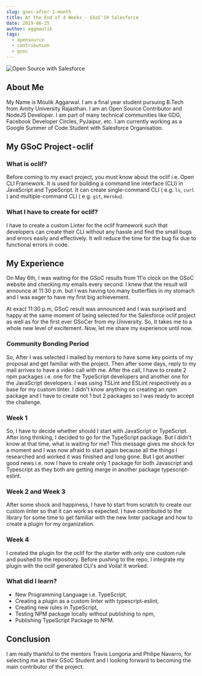 ```yaml
---
slug: gsoc-after-1-month
title: At the End of 4 Weeks - GSoC'19 Salesforce
date: 2019-06-25
author: aggmoulik
tags:
  - opensource
  - contribution
  - gsoc
---
```


![Open Source with Salesforce](https://cdn-images-1.medium.com/max/800/1*KPLPDDCOCrtdB-SxpVH7MA.png)
## About Me
My Name is Moulik Aggarwal. I am a final year student pursuing B.Tech from Amity University Rajasthan. I am an Open Source Contributor and NodeJS Developer. I am part of many technical communities like GDG, Facebook Developer Circles, PyJaipur, etc. I am currently working as a Google Summer of Code Student with Salesforce Organisation.

## My GSoC Project - oclif
### What is oclif?
Before coming to my exact project, you must know about the oclif i.e. Open CLI Framework. It is used for building a command line interface (CLI) in JavaScript and TypeScript. It can create single-command CLI ( e.g. `ls`, `curl` ) and multiple-command CLI ( e.g. `git`, `Heroku`).

### What I have to create for oclif?
I have to create a custom Linter for the oclif framework such that developers can create their CLI without any hassle and find the small bugs and errors easily and effectively. It will reduce the time for the bug fix due to functional errors in code.


## My Experience
On May 6th, I was waiting for the GSoC results from 11'o clock on the GSoC website and checking my emails every second. I knew that the result will announce at 11:30 p.m. but I was having too many butterflies in my stomach and I was eager to have my first big achievement.

At exact 11:30 p.m, GSoC result was announced and I was surprised and happy at the same moment of being selected for the Salesforce oclif project as well as for the first ever GSoCer from my University. So, It takes me to a whole new level of excitement.
Now, let me share my experience until now.

### Community Bonding Period
So, After I was selected I mailed by mentors to have some key points of my proposal and get familiar with the project. Then after some days, reply to my mail arrives to have a video call with me.
After the call, I have to create 2 npm packages i.e. one for the TypeScript developers and another one for the JavaScript developers. I was using TSLint and ESLint respectively as a base for my custom linter.
I didn't know anything on creating an npm package and I have to create not 1 but 2 packages so I was ready to accept the challenge.

### Week 1
So, I have to decide whether should I start with JavaScript or TypeScript. After long thinking, I decided to go for the TypeScript package. But I didn't know at that time, what is waiting for me?
This message gives me shock for a moment and I was now afraid to start again because all the things I researched and worked it was finished and long gone. But I got another good news i.e. now I have to create only 1 package for both Javascript and Typescript as they both are getting merge in another package typescript-eslint.

### Week 2 and Week 3
After some shock and happiness, I have to start from scratch to create our custom linter so that it can work as expected. I have contributed to the library for some time to get familiar with the new linter package and how to create a plugin for my organization.

### Week 4
I created the plugin for the oclif for the starter with only one custom rule and pushed to the repository. Before pushing to the repo, I integrate my plugin with the oclif generated CLI's and Voila! It worked.

### What did I learn?
- New Programming Language i.e. TypeScript,
- Creating a plugin as a custom linter with typescript-eslint,
- Creating new rules in TypeScript,
- Testing NPM package locally without publishing to npm,
- Publishing TypeScript Package to NPM.


## Conclusion
I am really thankful to the mentors Travis Longoria and Philipe Navarro, for selecting me as their GSoC Student and I looking forward to becoming the main contributor of the project.